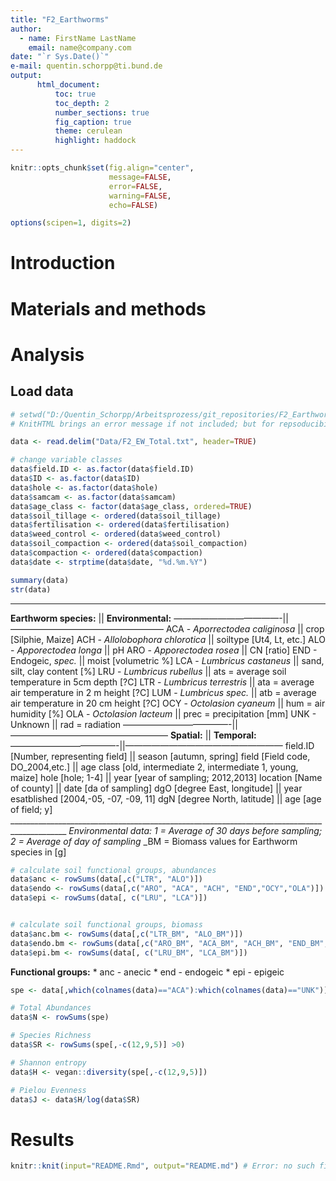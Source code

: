 ```yaml
---
title: "F2_Earthworms"
author:
  - name: FirstName LastName
    email: name@company.com
date: "`r Sys.Date()`"
e-mail: quentin.schorpp@ti.bund.de
output: 
      html_document:
          toc: true
          toc_depth: 2
          number_sections: true
          fig_caption: true
          theme: cerulean
          highlight: haddock
---
```

```r
knitr::opts_chunk$set(fig.align="center",
                      message=FALSE,
                      error=FALSE,
                      warning=FALSE,
                      echo=FALSE)

options(scipen=1, digits=2)
```


# Introduction  

# Materials and methods  

# Analysis

## Load data
```r
# setwd("D:/Quentin_Schorpp/Arbeitsprozess/git_repositories/F2_Earthworms")
# KnitHTML brings an error message if not included; but for repsoducibility the full path should not be given!

data <- read.delim("Data/F2_EW_Total.txt", header=TRUE)

# change variable classes
data$field.ID <- as.factor(data$field.ID)
data$ID <- as.factor(data$ID)
data$hole <- as.factor(data$hole)
data$samcam <- as.factor(data$samcam)
data$age_class <- factor(data$age_class, ordered=TRUE)
data$soil_tillage <- ordered(data$soil_tillage)
data$fertilisation <- ordered(data$fertilisation)
data$weed_control <- ordered(data$weed_control)
data$soil_compaction <- ordered(data$soil_compaction)
data$compaction <- ordered(data$compaction)
data$date <- strptime(data$date, "%d.%m.%Y")

summary(data)
str(data)


```

*******************************************************************************************
**Earthworm species:**               || **Environmental:**
-------------------------------------||-----------------------------------------------------
ACA - *Aporrectodea caliginosa*      || crop [Silphie, Maize]
ACH - *Allolobophora chlorotica*     || soiltype [Ut4, Lt, etc.]
ALO - *Apporectodea longa*           || pH
ARO - *Apporectodea rosea*           || CN [ratio]
END - Endogeic, *spec.*              || moist [volumetric %]
LCA - *Lumbricus castaneus*          || sand, silt, clay content [%]
LRU - *Lumbricus rubellus*           || ats = average soil temperature in 5cm depth [?C] 
LTR - *Lumbricus terrestris*         || ata = average air temperature in 2 m height [?C]
LUM - *Lumbricus spec.*              || atb = average air temperature in 20 cm height [?C]
OCY - *Octolasion cyaneum*           || hum = air humidity [%]
OLA - *Octolasion lacteum*           || prec = precipitation [mm]
UNK - Unknown                        || rad = radiation
-------------------------------------||------------------------------------------------------
**Spatial:**                         || **Temporal:** 
-------------------------------------||------------------------------------------------------
field.ID [Number, representing field] || season [autumn, spring]
field [Field code, DO_2004,etc.]      || age class [old, intermediate 2, intermediate 1, young, maize]
hole [hole; 1-4]                      || year [year of sampling; 2012,2013]
location [Name of county]             || date [da of sampling]
dgO [degree East, longitude]          || year esatblished [2004,-05, -07, -09, 11]
dgN [degree North, latitude]          || age [age of field; y]
____________________________________________________________________________________________
*Environmental data: 1 = Average of 30 days before sampling; 2 = Average of day of sampling
*_BM = Biomass values for Earthworm species in [g]

```r
# calculate soil functional groups, abundances
data$anc <- rowSums(data[,c("LTR", "ALO")])
data$endo <- rowSums(data[,c("ARO", "ACA", "ACH", "END","OCY","OLA")])
data$epi <- rowSums(data[, c("LRU", "LCA")])


# calculate soil functional groups, biomass
data$anc.bm <- rowSums(data[,c("LTR_BM", "ALO_BM")])
data$endo.bm <- rowSums(data[,c("ARO_BM", "ACA_BM", "ACH_BM", "END_BM","OCY_BM","OLA_BM")])
data$epi.bm <- rowSums(data[, c("LRU_BM", "LCA_BM")])
```
**Functional groups:**
* anc - anecic
* end - endogeic
* epi - epigeic

```r
spe <- data[,which(colnames(data)=="ACA"):which(colnames(data)=="UNK")]

# Total Abundances
data$N <- rowSums(spe)

# Species Richness
data$SR <- rowSums(spe[,-c(12,9,5)] >0)

# Shannon entropy
data$H <- vegan::diversity(spe[,-c(12,9,5)])

# Pielou Evenness
data$J <- data$H/log(data$SR)
```

# Results

```r
knitr::knit(input="README.Rmd", output="README.md") # Error: no such file or directory, when trying knitHTML
```



